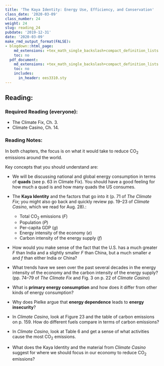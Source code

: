 ```yaml
---
title: 'The Kaya Identity: Energy Use, Efficiency, and Conservation'
class_date: '2020-03-09'
class_number: 24
weight: 24
slug: reading_24
pubdate: '2019-12-31'
date: '2020-03-09'
make_rmd_output_format(FALSE):
- blogdown::html_page:
    md_extensions: +tex_math_single_backslash+compact_definition_lists
    toc: no
  pdf_document:
    md_extensions: +tex_math_single_backslash+compact_definition_lists
    toc: no
    includes:
      in_header: ees3310.sty
---
```

## Reading:

### Required Reading (everyone):

* The Climate Fix, Ch. 3.
* Climate Casino, Ch. 14.

### Reading Notes:

In both chapters, the focus is on what it would take to reduce CO~2~ emissions around the world.

Key concepts that you should understand are:

* We will be discussing national and global energy consumption in terms of **quads** (see p. 63 in Climate Fix). You should have a good feeling for how much a quad is and how many quads the US consumes.
* The **Kaya Identity** and the factors that go into it (p. 71 of _The Climate Fix_; you might also go back and quickly review pp. 19--23 of _Climate Casino_, which we read for Aug. 28).:

    * Total CO~2~ emissions ($F$)
    * Population ($P$)
    * Per-capita GDP ($g$)
    * Energy intensity of the economy ($e$)
    * Carbon intensity of the energy supply ($f$)

* How would you make sense of the fact that the U.S. has a much greater $F$ than India and a slightly smaller $F$ than China, but a much smaller $e$ and $f$ than either India or China?
* What trends have we seen over the past several decades in the energy intensity of the economy and the carbon intensity of the energy supply? (pp. 74--79 of _The Climate Fix_ and Fig. 3 on p. 22 of _Climate Casino_)
* What is **primary energy consumption** and how does it differ from other kinds of energy consumption?
* Why does Pielke argue that **energy dependence** leads to **energy insecurity**?
* In _Climate Casino_, look at Figure 23 and the table of carbon emissions on p. 159. How do different fuels compare in terms of carbon emissions?
* In _Climate Casino_, look at Table 6 and get a sense of what activities cause the most CO~2~ emissions.
* What does the Kaya Identity and the material from _Climate Casino_ suggest for where we should focus in our economy to reduce CO~2~ emissions?
